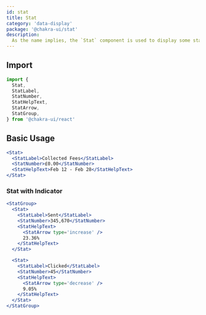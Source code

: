 ```yaml
---
id: stat
title: Stat
category: 'data-display'
package: '@chakra-ui/stat'
description:
  As the name implies, the `Stat` component is used to display some statistics.
---
```


## Import

```js
import {
  Stat,
  StatLabel,
  StatNumber,
  StatHelpText,
  StatArrow,
  StatGroup,
} from '@chakra-ui/react'
```

## Basic Usage

```jsx
<Stat>
  <StatLabel>Collected Fees</StatLabel>
  <StatNumber>£0.00</StatNumber>
  <StatHelpText>Feb 12 - Feb 28</StatHelpText>
</Stat>
```

### Stat with Indicator

```jsx
<StatGroup>
  <Stat>
    <StatLabel>Sent</StatLabel>
    <StatNumber>345,670</StatNumber>
    <StatHelpText>
      <StatArrow type='increase' />
      23.36%
    </StatHelpText>
  </Stat>

  <Stat>
    <StatLabel>Clicked</StatLabel>
    <StatNumber>45</StatNumber>
    <StatHelpText>
      <StatArrow type='decrease' />
      9.05%
    </StatHelpText>
  </Stat>
</StatGroup>
```
